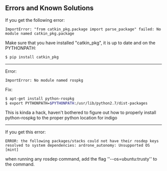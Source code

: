 ## Errors and Known Solutions
If you get the following error:

```
ImportError: "from catkin_pkg.package import parse_package" failed: No module named catkin_pkg.package
```

Make sure that you have installed "catkin_pkg", it is up to date and on the PYTHONPATH:
```bash
$ pip install catkin_pkg
```
----
Error: 
```
ImportError: No module named rospkg
```
Fix:
```bash
$ apt-get install python-rospkg
$ export PYTHONPATH=$PYTHONPATH:/usr/lib/python2.7/dist-packages
```
This is kinda a hack, haven't bothered to figure out how to properly install python-rospkg to the proper python location for indigo

----

If you get this error:
```
ERROR: the following packages/stacks could not have their rosdep keys resolved to system dependencies: ardrone_autonomy: Unsupported OS [mint]
```

when running any rosdep command, add the flag ''--os=ubuntu:trusty'' to the command.